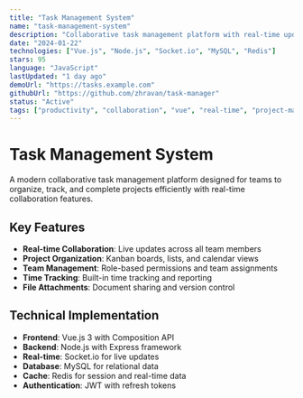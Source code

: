 ```yaml
---
title: "Task Management System"
name: "task-management-system"
description: "Collaborative task management platform with real-time updates, team collaboration features, and advanced project tracking capabilities."
date: "2024-01-22"
technologies: ["Vue.js", "Node.js", "Socket.io", "MySQL", "Redis"]
stars: 95
language: "JavaScript"
lastUpdated: "1 day ago"
demoUrl: "https://tasks.example.com"
githubUrl: "https://github.com/zhravan/task-manager"
status: "Active"
tags: ["productivity", "collaboration", "vue", "real-time", "project-management"]
---
```


# Task Management System

A modern collaborative task management platform designed for teams to organize, track, and complete projects efficiently with real-time collaboration features.

## Key Features

- **Real-time Collaboration**: Live updates across all team members
- **Project Organization**: Kanban boards, lists, and calendar views
- **Team Management**: Role-based permissions and team assignments
- **Time Tracking**: Built-in time tracking and reporting
- **File Attachments**: Document sharing and version control

## Technical Implementation

- **Frontend**: Vue.js 3 with Composition API
- **Backend**: Node.js with Express framework
- **Real-time**: Socket.io for live updates
- **Database**: MySQL for relational data
- **Cache**: Redis for session and real-time data
- **Authentication**: JWT with refresh tokens
